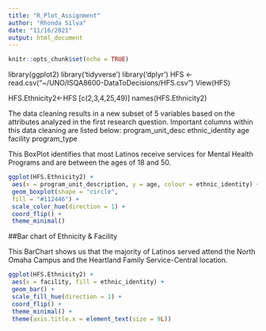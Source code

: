 ---
title: "R_Plot_Assignment"
author: "Rhonda Silva"
date: "11/16/2021"
output: html_document
---

```{r setup, include=FALSE}
knitr::opts_chunk$set(echo = TRUE)
```

library(ggplot2)
library('tidyverse')
library('dplyr')
HFS <- read.csv("~/UNO/ISQA8600-DataToDecisions/HFS.csv")
   View(HFS)
   
 HFS.Ethnicity2<-HFS [c(2,3,4,25,49)]
 names(HFS.Ethnicity2)

The data cleaning results in a new subset of 5 variables based on the attributes analyzed in the first research question. Important columns within this data cleaning are listed below:
program_unit_desc ethnic_identity   age facility   program_type

This BoxPlot identifies that most Latinos receive services for Mental Health Programs and are between the ages of 18 and 50.

```{r HFS.Ethnicity2, include=FALSE}
ggplot(HFS.Ethnicity2) +
 aes(x = program_unit_description, y = age, colour = ethnic_identity) +
 geom_boxplot(shape = "circle", 
 fill = "#112446") +
 scale_color_hue(direction = 1) +
 coord_flip() +
 theme_minimal()
```
 ##Bar chart of Ethnicity & Facility
 
 This BarChart shows us that the majority of Latinos served attend the North Omaha Campus and the Heartland Family Service-Central location. 

```{r Facility, include=FALSE}
ggplot(HFS.Ethnicity2) +
 aes(x = facility, fill = ethnic_identity) +
 geom_bar() +
 scale_fill_hue(direction = 1) +
 coord_flip() +
 theme_minimal() +
 theme(axis.title.x = element_text(size = 9L))
```
